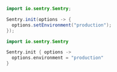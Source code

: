 ```java {tabTitle:"Java"}
import io.sentry.Sentry;

Sentry.init(options -> {
  options.setEnvironment("production");
});
```

```kotlin {tabTitle:"Kotlin"}
import io.sentry.Sentry

Sentry.init { options ->
  options.environment = "production"
}
```
